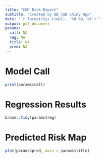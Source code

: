 ```yaml
---
title: "CWD Risk Report"
subtitle: "Created by AB_CWD Shiny App" 
date: "`r format(Sys.time(), '%d %B, %Y')`"
output: pdf_document
params:
  call: NA
  reg: NA
  title: NA
  pred: NA
---
```


# Model Call

```r
print(params$call)
```

# Regression Results

```r
broom::tidy(params$reg)
```

# Predicted Risk Map

```r
plot(params$pred, main = params$title)
```
